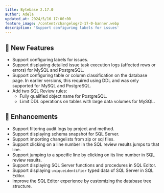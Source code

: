```yaml
---
title: Bytebase 2.17.0
author: Adela
updated_at: 2024/5/16 17:00:00
feature_image: /content/changelog/2-17-0-banner.webp
description: 'Support configuring labels for issues'
---
```


## 🚀 New Features

- Support configuring labels for issues.
- Support displaying detailed issue task execution logs (affected rows or errors) for MySQL and PostgreSQL.
- Support configuring table or column classification on the database page. In earlier versions, this required using DDL and was only supported for MySQL and PostgreSQL.
- Add two SQL Review rules:
  - Fully qualified object name for PostgreSQL.
  - Limit DDL operations on tables with large data volumes for MySQL.

## 🎄 Enhancements

- Support filtering audit logs by project and method.
- Support displaying schema snapshot for SQL Server.
- Support importing changelists from zip or sql files.
- Support clicking on a line number in the SQL review results jumps to that line.
- Support jumping to a specific line by clicking on its line number in SQL review results.
- Support displaying SQL Server functions and procedures in SQL Editor.
- Support displaying `uniqueidentifier` typed data of SQL Server in SQL Editor.
- Improve the SQL Editor experience by customizing the database tree structure.

<IncludeBlock url="/docs/get-started/install/install-upgrade"></IncludeBlock>
